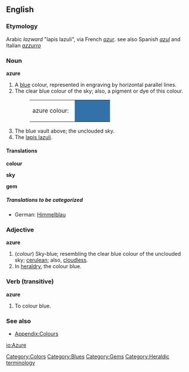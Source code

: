 ==English==

===Etymology===
Arabic ''lazward'' "lapis lazuli", via French ''[[azur]]''. see also Spanish ''[[azul]]'' and Italian ''[[azzurro]]''

===Noun===
'''azure'''
#A [[blue]] colour, represented in engraving by horizontal parallel lines.
#The clear blue colour of the sky; also, a pigment or dye of this colour.
#:<table><tr><td>azure colour: &nbsp;</td><td bgcolor="#3372A8" width="80">&nbsp; </td></tr></table>
#The blue vault above; the unclouded sky.
#The [[lapis lazuli]].

====Translations====
'''colour'''
{{top}}
{{mid}}
{{bottom}}

'''sky'''
{{top}}
{{mid}}
{{bottom}}

'''gem'''
{{top}}
{{mid}}
{{bottom}}

=====Translations to be categorized=====
{{checktrans}}
<!--Remove this section once all of the translations below have been moved into the tables above.-->
*German: [[Himmelblau]]

===Adjective===
'''azure'''
#(''colour'') Sky-blue; resembling the clear blue colour of the unclouded sky; [[cerulean]]; also, [[cloudless]].
# In [[heraldry]], the colour blue.

===Verb (transitive)===
'''azure'''
# To colour blue.

===See also===
*[[Wiktionary_Appendix:Colours|Appendix:Colours]]

[[Category:Colors]]
[[Category:Blues]]
[[Category:Gems]]
[[Category:Heraldic terminology]]

[[io:Azure]]